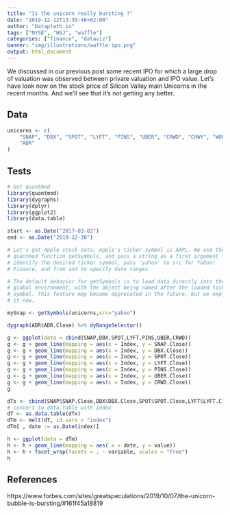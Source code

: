 ```yaml
---
title: "Is the unicorn really bursting ?"
date: "2019-12-12T13:39:46+02:00"
author: "Datapleth.io"
tags: ["NYSE", "WSJ", "waffle"]
categories: ["finance", "dataviz"]
banner: "img/illustrations/waffle-ipo.png"
output: html_document
---
```


We discussed in our previous post some recent IPO for which a large drop of 
valuation was observed between private valuation and IPO value. Let's have look
now on the stock price of Silicon Valley main Unicorns in the recent months. 
And we'll see that it's not getting any better. 

    
    
## Data
    
```r
unicorns <- c(
    "SNAP", "DBX", "SPOT", "LYFT", "PINS", "UBER", "CRWD", "CHWY", "WORK", "SDC",
    "ADR"
)
```




## Tests

```r
# Get quantmod
library(quantmod)
library(dygraphs)
library(dplyr)
library(ggplot2)
library(data.table)

start <- as.Date("2017-03-02")
end <- as.Date("2019-12-30")

# Let's get Apple stock data; Apple's ticker symbol is AAPL. We use the
# quantmod function getSymbols, and pass a string as a first argument to
# identify the desired ticker symbol, pass 'yahoo' to src for Yahoo!
# Finance, and from and to specify date ranges

# The default behavior for getSymbols is to load data directly into the
# global environment, with the object being named after the loaded ticker
# symbol. This feature may become deprecated in the future, but we exploit
# it now.

mySnap <- getSymbols(unicorns,src="yahoo")

```

```r
dygraph(ADR$ADR.Close) %>% dyRangeSelector()
```

```r
g <- ggplot(data = cbind(SNAP,DBX,SPOT,LYFT,PINS,UBER,CRWD))
g <- g + geom_line(mapping = aes(x = Index, y = SNAP.Close))
g <- g + geom_line(mapping = aes(x = Index, y = DBX.Close))
g <- g + geom_line(mapping = aes(x = Index, y = SPOT.Close))
g <- g + geom_line(mapping = aes(x = Index, y = LYFT.Close))
g <- g + geom_line(mapping = aes(x = Index, y = PINS.Close))
g <- g + geom_line(mapping = aes(x = Index, y = UBER.Close))
g <- g + geom_line(mapping = aes(x = Index, y = CRWD.Close))
g
```

```r
dTx <- cbind(SNAP$SNAP.Close,DBX$DBX.Close,SPOT$SPOT.Close,LYFT$LYFT.Close,PINS$PINS.Close,UBER$UBER.Close,CRWD$CRWD.Close, CHWY$CHWY.Close, WORK$WORK.Close, SDC$SDC.Close)
# convert to data.table with index 
dT <- as.data.table(dTx)
dTm <- melt(dT, id.vars = "index")
dTm[ , date := as.Date(index)]
```

```r
h <- ggplot(data = dTm)
h <- h + geom_line(mapping = aes( x = date, y = value))
h <- h + facet_wrap(facets = . ~ variable, scales = "free")
h
```



## References

https://www.forbes.com/sites/greatspeculations/2019/10/07/the-unicorn-bubble-is-bursting/#161f45a18819